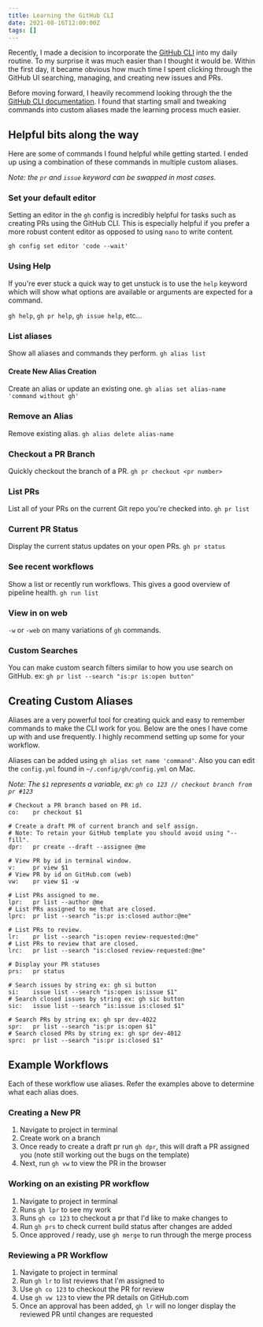 ```yaml
---
title: Learning the GitHub CLI
date: 2021-08-16T12:00:00Z
tags: []
---
```


Recently, I made a decision to incorporate the [GitHub CLI](https://cli.github.com/manual/) into my daily routine. To my surprise it was much easier than I thought it would be. Within the first day, it became obvious how much time I spent clicking through the GitHub UI searching, managing, and creating new issues and PRs.

Before moving forward, I heavily recommend looking through the the [GitHub CLI documentation](https://cli.github.com/manual/). I found that starting small and tweaking commands into custom aliases made the learning process much easier.

## Helpful bits along the way

Here are some of commands I found helpful while getting started. I ended up using a combination of these commands in multiple custom aliases.

_Note: the `pr` and `issue` keyword can be swapped in most cases._

### Set your default editor

Setting an editor in the `gh` config is incredibly helpful for tasks such as creating PRs using the GitHub CLI. This is especially helpful if you prefer a more robust content editor as opposed to using `nano` to write content.

`gh config set editor 'code --wait'`

### Using Help

If you're ever stuck a quick way to get unstuck is to use the `help` keyword which will show what options are available or arguments are expected for a command.

`gh help`, `gh pr help`, `gh issue help`, etc...

### List aliases

Show all aliases and commands they perform.
`gh alias list`

#### Create New Alias Creation

Create an alias or update an existing one.
`gh alias set alias-name 'command without gh'`

### Remove an Alias

Remove existing alias.
`gh alias delete alias-name`

### Checkout a PR Branch

Quickly checkout the branch of a PR.
`gh pr checkout <pr number>`

### List PRs

List all of your PRs on the current Git repo you're checked into.
`gh pr list`

### Current PR Status

Display the current status updates on your open PRs.
`gh pr status`

### See recent workflows

Show a list or recently run workflows. This gives a good overview of pipeline health.
`gh run list`

### View in on web

`-w` or `-web` on many variations of `gh` commands.

### Custom Searches

You can make custom search filters similar to how you use search on GitHub.
ex: `gh pr list --search "is:pr is:open button"`

## Creating Custom Aliases

Aliases are a very powerful tool for creating quick and easy to remember commands to make the CLI work for you. Below are the ones I have come up with and use frequently. I highly recommend setting up some for your workflow.

Aliases can be added using `gh alias set name 'command'`. Also you can edit the `config.yml` found in `~/.config/gh/config.yml` on Mac.

_Note: The `$1` represents a variable, ex: `gh co 123 // checkout branch from pr #123`_

```
# Checkout a PR branch based on PR id.
co:    pr checkout $1

# Create a draft PR of current branch and self assign.
# Note: To retain your GitHub template you should avoid using "--fill".
dpr:   pr create --draft --assignee @me

# View PR by id in terminal window.
v:     pr view $1
# View PR by id on GitHub.com (web)
vw:    pr view $1 -w

# List PRs assigned to me.
lpr:   pr list --author @me
# List PRs assigned to me that are closed.
lprc:  pr list --search "is:pr is:closed author:@me"

# List PRs to review.
lr:    pr list --search "is:open review-requested:@me"
# List PRs to review that are closed.
lrc:   pr list --search "is:closed review-requested:@me"

# Display your PR statuses
prs:   pr status

# Search issues by string ex: gh si button
si:    issue list --search "is:open is:issue $1"
# Search closed issues by string ex: gh sic button
sic:   issue list --search "is:issue is:closed $1"

# Search PRs by string ex: gh spr dev-4022
spr:   pr list --search "is:pr is:open $1"
# Search closed PRs by string ex: gh spr dev-4012
sprc:  pr list --search "is:pr is:closed $1"
```

## Example Workflows

Each of these workflow use aliases. Refer the examples above to determine what each alias does.

### Creating a New PR

1. Navigate to project in terminal
2. Create work on a branch
3. Once ready to create a draft pr run `gh dpr`, this will draft a PR assigned you (note still working out the bugs on the template)
4. Next, run `gh vw` to view the PR in the browser

### Working on an existing PR workflow

1. Navigate to project in terminal
2. Runs `gh lpr` to see my work
3. Runs `gh co 123` to checkout a pr that I'd like to make changes to
4. Run `gh prs` to check current build status after changes are added
5. Once approved / ready, use `gh merge` to run through the merge process

### Reviewing a PR Workflow

1. Navigate to project in terminal
2. Run `gh lr` to list reviews that I'm assigned to
3. Use `gh co 123` to checkout the PR for review
4. Use `gh vw 123` to view the PR details on GitHub.com
5. Once an approval has been added, `gh lr` will no longer display the reviewed PR until changes are requested
